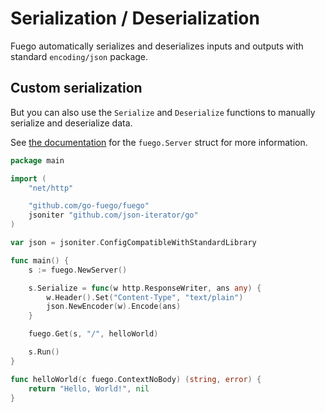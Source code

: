 
# Serialization / Deserialization

Fuego automatically serializes and deserializes inputs and outputs with standard `encoding/json` package.

<FlowChart selected="resp" />

## Custom serialization

But you can also use the `Serialize` and `Deserialize` functions to manually serialize and deserialize data.

See [the documentation](https://pkg.go.dev/github.com/go-fuego/fuego#Server) for the `fuego.Server` struct for more information.

```go
package main

import (
	"net/http"

	"github.com/go-fuego/fuego"
	jsoniter "github.com/json-iterator/go"
)

var json = jsoniter.ConfigCompatibleWithStandardLibrary

func main() {
	s := fuego.NewServer()

	s.Serialize = func(w http.ResponseWriter, ans any) {
		w.Header().Set("Content-Type", "text/plain")
		json.NewEncoder(w).Encode(ans)
	}

	fuego.Get(s, "/", helloWorld)

	s.Run()
}

func helloWorld(c fuego.ContextNoBody) (string, error) {
	return "Hello, World!", nil
}
```
